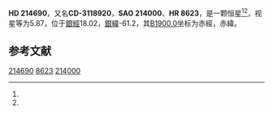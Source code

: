 {{Starbox begin
| name = HD 214690
}}
{{Starbox observe
| epoch = [[J2000.0|J2000.0]]
| constell = {{星座名待查}}<ref name=SIMBAD>{{cite web
 | url=http://simbad.u-strasbg.fr/simbad/sim-id?Ident=HR+8623
 | title =Pulsating variable Star
 | publisher=Centre de Données astronomiques de Strasbourg
 | work=SIMBAD
 | accessdate=2012-07-13}}</ref><ref name=DATA>{{cite web
 | url=http://vizier.u-strasbg.fr/viz-bin/VizieR-5?-out.add=.&-source=5050&-corr=PK=HR&-out.max=9999&HR=8623
 | title=VizieR Detailed Page
 | accessdate=2012-07-13
 | archive-date=2019-02-16
 | archive-url=https://web.archive.org/web/20190216102009/http://vizier.u-strasbg.fr/viz-bin/VizieR-5?-out.add=.&-source=5050&-corr=PK=HR&-out.max=9999&HR=8623
 | dead-url=no
 }}</ref>
| 星官 = 
| ra = {{RA|22|40|22.3}}<ref name=SIMBAD /><ref name=DATA />
| dec = {{DEC|-30|39|32}}<ref name=SIMBAD /><ref name=DATA />
| appmag_v = 5.87<ref name=SIMBAD /><ref name=DATA />
}}
{{Starbox character
| class = K3III<ref name=SIMBAD /><ref name=DATA />
| b-v = 1.3<ref name=SIMBAD /><ref name=DATA />
| u-b = 1.44<ref name=SIMBAD /><ref name=DATA />
| r-i = <ref name=SIMBAD /><ref name=DATA />
| variable = 
}}
{{Starbox astrometry
| radial_v = 1.44
| prop_mo_ra = 79
| parallax = 0.014
| p_error = 
}}
{{Starbox catalog
| names =CD-3118920，[[SAO星表|SAO]] 214000，[[HD星表|HD]] 214690，[[HR星表|HR]] 8623}}
{{Starbox reference |Simbad=HR+8623}}
{{Starbox end}}

'''HD 214690'''，又名'''CD-3118920'''，'''SAO 214000'''、'''HR 8623'''，是一颗恒星<ref name=SIMBAD /><ref name=DATA />，视星等为5.87，位于[[銀道座標系|銀經]]18.02，[[銀道座標系|銀緯]]-61.2，其[[B1900.0|B1900.0]]坐标为赤經{{RA|22|34|47.6}}，赤緯{{DEC|-31|-61.2|28}}。

== 参考文献 ==
{{reflist}}

{{star-stub}}

[[Category:HD和HDE天體|214690]]
[[Category:HR天體|8623]]
[[Category:SAO天體|214000]]